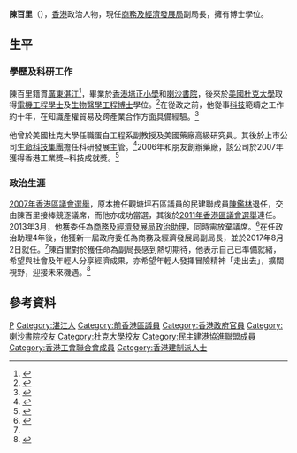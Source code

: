 {{Otheruses|other=名为陳百里的其他人物|陈震亨}}
{{Infobox officeholder
|honorific-prefix = [[博士|Dr.]]
|name = 陳百里
|native_name = Bernard Chan Pak-li
|image =
|office = {{HKSAR}}<br/>第3任[[商務及經濟發展局|商務及經濟發展局]]副局長
| honorific-suffix = [[太平紳士|JP]] [[博士|博士]]
|1blankname=局長
|1namedata=[[邱騰華|邱騰華]]{{to}}[[丘應樺|丘應樺]]
|term_start = 2017年8月2日
|term_end = 
|predecessor= [[梁敬國|梁敬國]]
|successor= 
|birth_date = {{birth year and age|1977}}
|birth_place = {{HKG-1959}}
|nationality = {{CNHK}}
|native place = [[廣東|廣東]][[湛江|湛江]]<ref name="zhanjiang"/>
|party={{DAB/short}}<br />{{FTU/short}}
| educate =
*[[喇沙書院|喇沙書院]]
*[[杜克大學|杜克大學]]電機工程學士
*[[杜克大學|杜克大學]]生物醫學工程博士
}}
'''陳百里'''{{JP}}（{{bd|1977年}}），[[香港|香港]]政治人物，現任[[商務及經濟發展局|商務及經濟發展局]]副局長，擁有博士學位。

== 生平 ==
===學歷及科研工作===
陳百里籍貫[[廣東|廣東]][[湛江|湛江]]<ref name="zhanjiang">{{Cite web|url=http://www.zhanjiang.gov.cn/fileserver/statichtml/2017-07/bdf0019a-606b-4b96-b818-61f70fb36338.htm?cid=031502fe-233c-44f6-b5fa-8639553c3946 |title=香港特别行政区政府主要官员宣誓就职 两名湛江籍人士位列其中|author=张永幸、杜春华|date=2017-07-02|publisher=湛江日报|access-date=2018-06-02 |archive-url=https://web.archive.org/web/20180614221311/http://www.zhanjiang.gov.cn/fileserver/statichtml/2017-07/bdf0019a-606b-4b96-b818-61f70fb36338.htm?cid=031502fe-233c-44f6-b5fa-8639553c3946|archive-date=2018-06-14 |dead-url=yes }}</ref>，畢業於[[香港培正小學|香港培正小學]]和[[喇沙書院|喇沙書院]]，後來於[[美國|美國]][[杜克大學|杜克大學]]取得[[電機工程|電機工程]][[學士|學士]]及[[生物醫學工程|生物醫學工程]][[博士|博士]]學位。<ref>{{Cite news|url=http://orientaldaily.on.cc/cnt/news/20130316/00176_036.html|title=陳百里任商務局政治助理|date=2013-03-16|work=東方日報|accessdate=2017-08-01|archive-date=2020-09-26|archive-url=https://web.archive.org/web/20200926094130/https://orientaldaily.on.cc/cnt/news/20130316/00176_036.html|dead-url=no}}</ref>在從政之前，他從事[[科技|科技]]範疇之工作約十年，在知識產權貿易及跨產業合作方面具備經驗。<ref name="HK">{{Cite news|url=http://www.info.gov.hk/gia/general/201708/01/P2017080100677.htm|title=委任副局長及政治助理|date=2017-08-01|work=香港政府|access-date=2017-08-01|archive-url=https://web.archive.org/web/20170801170617/http://www.info.gov.hk/gia/general/201708/01/P2017080100677.htm|archive-date=2017-03-30|dead-url=yes}}</ref> 

他曾於美國杜克大學任職蛋白工程系副教授及美國藥廠高級研究員。其後於上市公司[[生命科技集團|生命科技集團]]擔任科研發展主管。<ref>{{Cite news|url=https://www1.hkexnews.hk/listedco/listconews/sehk/2005/0506/1180/f103_c.pdf|title=董事及高級行政人員簡歷|date=2004-04-29|work=生命科技集團有限公司|accessdate=2020-06-21|archive-date=2020-09-22|archive-url=https://web.archive.org/web/20200922150957/https://www1.hkexnews.hk/listedco/listconews/sehk/2005/0506/1180/f103_c.pdf|dead-url=no}}</ref>2006年和朋友創辦藥廠，該公司於2007年獲得香港工業獎─科技成就獎。<ref>{{Cite news|url=http://www.stnn.cc:82/celeb/200809/t20080905_859447.html#selection-297.83-297.95|title=黃百鳴準女婿從政之路從做義工開始|date=2008-09-05|work=星島環球網|access-date=2020-06-21|archive-url=https://archive.is/20130410114236/http://www.stnn.cc:82/celeb/200809/t20080905_859447.html#selection-297.83-297.95|archive-date=2013-04-10|dead-url=yes}}</ref>

===政治生涯===
[[2007年香港區議會選舉|2007年香港區議會選舉]]，原本擔任觀塘坪石區議員的民建聯成員[[陳鑑林|陳鑑林]]退任，交由陳百里接棒競逐議席，而他亦成功當選，其後於[[2011年香港區議會選舉|2011年香港區議會選舉]]連任。2013年3月，他獲委任為[[商務及經濟發展局|商務及經濟發展局]][[政治助理|政治助理]]，同時需放棄議席。<ref>{{Cite news|url=http://www.news.gov.hk/tc/categories/admin/html/2013/03/20130315_114434.shtml|title=政府委出兩名政治助理|date=2013-03-15|work=香港政府|accessdate=2013-06-02|archive-date=2013-03-20|archive-url=https://web.archive.org/web/20130320182349/http://www.news.gov.hk/tc/categories/admin/html/2013/03/20130315_114434.shtml|dead-url=no}}</ref>在任政治助理4年後，他獲新一屆政府委任為商務及經濟發展局副局長，並於2017年8月2日就任。<ref name="HK" />陳百里對於獲任命為副局長感到熱切期待，他表示自己已準備就緒，希望與社會及年輕人分享經濟成果，亦希望年輕人發揮冒險精神「走出去」，擴闊視野，迎接未來機遇。<ref>{{Cite news|url=http://news.rthk.hk/rthk/ch/component/k2/1345659-20170801.htm?spTabChangeable=0|title=獲委為商經局副局長陳百里稱熱切期待準備就緒|date=2017-08-01|work=香港電台|accessdate=2017-08-01|archive-date=2017-08-01|archive-url=https://web.archive.org/web/20170801163459/http://news.rthk.hk/rthk/ch/component/k2/1345659-20170801.htm?spTabChangeable=0|dead-url=no}}</ref>

== 參考資料 ==
{{reflist}}

{{start box}}
{{s-off}}
{{s-before|[[梁敬國|梁敬國]]}}
{{s-title|[[商務及經濟發展局#歷任首長|商務及經濟發展局副局長]]|2017年8月2日－}}
{{s-inc}}
{{s-new|first}}
{{s-title|[[商務及經濟發展局#歷任局長政治助理|商務及經濟發展局政治助理]]|2013年3月20日－2017年6月30日}}
{{s-after|[[馮海容|馮海容]]}}
{{s-par|hk-dc}}
{{s-before|[[陳鑑林|陳鑑林]]}}
{{s-title|[[觀塘區議會|觀塘區議會]]<br>{{small|[[坪石_(選區)|坪石]]選區區議員}}|2008年1月1日－2013年3月15日}}
{{s-after|[[陳俊傑_(香港政治人物)|陳俊傑]]}}
{{end box}}

{{Authority control}}

{{DEFAULTSORT:Chan, Bernard}}
[[Category:陳姓|P]]
[[Category:湛江人|Category:湛江人]]
[[Category:前香港區議員|Category:前香港區議員]]
[[Category:香港政府官員|Category:香港政府官員]]
[[Category:喇沙書院校友|Category:喇沙書院校友]]
[[Category:杜克大學校友|Category:杜克大學校友]]
[[Category:民主建港協進聯盟成員|Category:民主建港協進聯盟成員]]
[[Category:香港工會聯合會成員|Category:香港工會聯合會成員]]
[[Category:香港建制派人士|Category:香港建制派人士]]